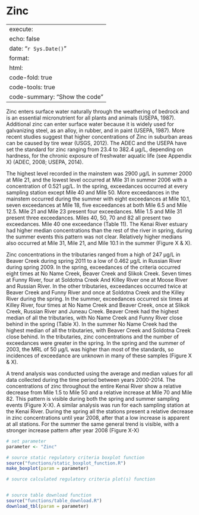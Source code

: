 # Zinc

---
execute:
  echo: false
date: "`r Sys.Date()`"
format:
  html:
    code-fold: true
    code-tools: true
    code-summary: "Show the code"
---

Zinc enters surface water naturally through the weathering of bedrock and is an essential micronutrient for all plants and animals (USEPA, 1987). Additional zinc can enter surface water because it is widely used for galvanizing steel, as an alloy, in rubber, and in paint (USEPA, 1987). More recent studies suggest that higher concentrations of Zinc in suburban areas can be caused by tire wear (USGS, 2012). The ADEC and the USEPA have set the standard for zinc ranging from 23.4 to 382.4 μg/L, depending on hardness, for the chronic exposure of freshwater aquatic life (see Appendix X) (ADEC, 2008; USEPA, 2014).

The highest level recorded in the mainstem was 2900 μg/L in summer 2000 at Mile 21, and the lowest level occurred at Mile 31 in summer 2006 with a concentration of 0.521 μg/L. In the spring, exceedances occurred at every sampling station except Mile 40 and Mile 50. More exceedances in the mainstem occurred during the summer with eight exceedances at Mile 10.1, seven exceedances at Mile 18, five exceedances at both Mile 6.5 and Mile 12.5. Mile 21 and Mile 23 present four exceedances. Mile 1.5 and Mile 31 present three exceedances. Miles 40, 50, 70 and 82 all present two exceedances. Mile 40 one exceedance (Table 11). The Kenai River estuary had higher median concentrations than the rest of the river in spring, during the summer events this pattern was not clear. Relatively higher medians also occurred at Mile 31, Mile 21, and Mile 10.1 in the summer (Figure X & X).

Zinc concentrations in the tributaries ranged from a high of 247 μg/L in Beaver Creek during spring 2011 to a low of 0.462 μg/L in Russian River during spring 2009. In the spring, exceedances of the criteria occurred eight times at No Name Creek, Beaver Creek and Slikok Creek. Seven times at Funny River, four at Soldotna Creek And Killey River one at Moose River and Russian River. In the other tributaries, exceedances occurred twice at Beaver Creek and Funny River and once at Soldotna Creek and the Killey River during the spring. In the summer, exceedances occurred six times at Killey River, four times at No Name Creek and Beaver Creek, once at Slikok Creek, Russian River and Juneau Creek. Beaver Creek had the highest median of all the tributaries, with No Name Creek and Funny River close behind in the spring (Table X). In the summer No Name Creek had the highest median of all the tributaries, with Beaver Creek and Soldotna Creek close behind. In the tributaries, zinc concentrations and the number of exceedances were greater in the spring. In the spring and the summer of 2003, the MRL of 50 μg/L was higher than most of the standards, so incidences of exceedance are unknown in many of these samples (Figure X & X).

A trend analysis was conducted using the average and median values for all data collected during the time period between years 2000-2014. The concentrations of zinc throughout the entire Kenai River show a relative decrease from Mile 1.5 to Mile 50 and a relative increase at Mile 70 and Mile 82. This pattern is visible during both the spring and summer sampling events (Figure X-X). A similar analysis was run for each sampling station at the Kenai River. During the spring all the stations present a relative decrease in zinc concentrations until year 2008, after that a low increase is apparent at all stations. For the summer the same general trend is visible, with a stronger increase pattern after year 2008 (Figure X-X)

```r

# set parameter
parameter <- "Zinc"

# source static regulatory criteria boxplot function
source("functions/static_boxplot_function.R")
make_boxplot(param = parameter)

# source calculated regulatory criteria plot(s) function


# source table download function
source("functions/table_download.R")
download_tbl(param = parameter)

```
